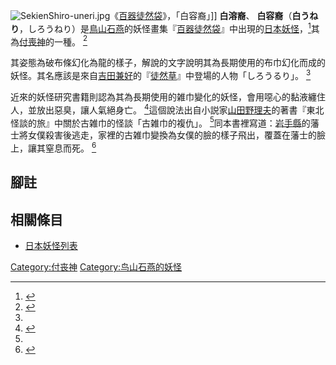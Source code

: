 [[File:SekienShiro-uneri.jpg|right]]《[[百器徒然袋|百器徒然袋]]》，「白容裔」]]
'''白溶裔'''、 '''白容裔'''（'''白うねり'''，しろうねり）是[[鳥山石燕|鳥山石燕]]的妖怪畫集『[[百器徒然袋|百器徒然袋]]』中出現的[[日本|日本]][[妖怪|妖怪]]，<ref name="murakami">{{Cite book<!--|和書-->|author=[[村上健司|村上健司]]編著|title=妖怪事典|year=2000| publisher=[[毎日新聞社|毎日新聞社]]|isbn=978-4-620-31428-0|pages=193頁}}</ref>其為[[付喪神|付喪神]]的一種。 <ref>{{Cite book<!--|和書-->|author=草野巧・戸部民夫|title=日本妖怪博物館|year=1994|publisher=[[新紀元社|新紀元社]]|isbn=978-4-88317-240-5| pages=129頁}}</ref>

其姿態為破布條幻化為龍的樣子，解說的文字說明其為長期使用的布巾幻化而成的妖怪。其名應該是來自[[吉田兼好|吉田兼好]]的『[[徒然草|徒然草]]』中登場的人物「しろうるり」。 <ref name="murakami" />

近來的妖怪研究書籍則認為其為長期使用的雑巾變化的妖怪，會用噁心的黏液纏住人，並放出惡臭，讓人氣絕身亡。 <ref name="mizuki">{{Cite book<!--|和書-->|author=[[水木しげる|水木しげる]]|title=図説日本妖怪大全|year=1994|publisher=[[講談社|講談社]]|series=講談社+α文庫| isbn=978-4-06-256049-8|pages=240頁}}</ref>這個說法出自小説家[[山田野理夫|山田野理夫]]的著書『東北怪談的旅』中關於古雑巾的怪談「古雑巾的複仇」。 <ref name="murakami" />同本書裡寫道：[[岩手縣|岩手縣]]的藩士將女僕殺害後逃走，家裡的古雑巾變換為女僕的臉的樣子飛出，覆蓋在藩士的臉上，讓其窒息而死。 <ref>{{Cite book<!--|和書-->|author=[[山田野理夫|山田野理夫]]|title=東北怪談の旅|year=1974|publisher=[[自由國民社|自由國民社]]|pages=185頁}}</ref>

== 腳註 ==
{{reflist}}

== 相關條目 ==
* [[日本妖怪列表|日本妖怪列表]]
{{DEFAULTSORT:しろうねり}}

[[Category:付丧神|Category:付丧神]]
[[Category:鸟山石燕的妖怪|Category:鸟山石燕的妖怪]]